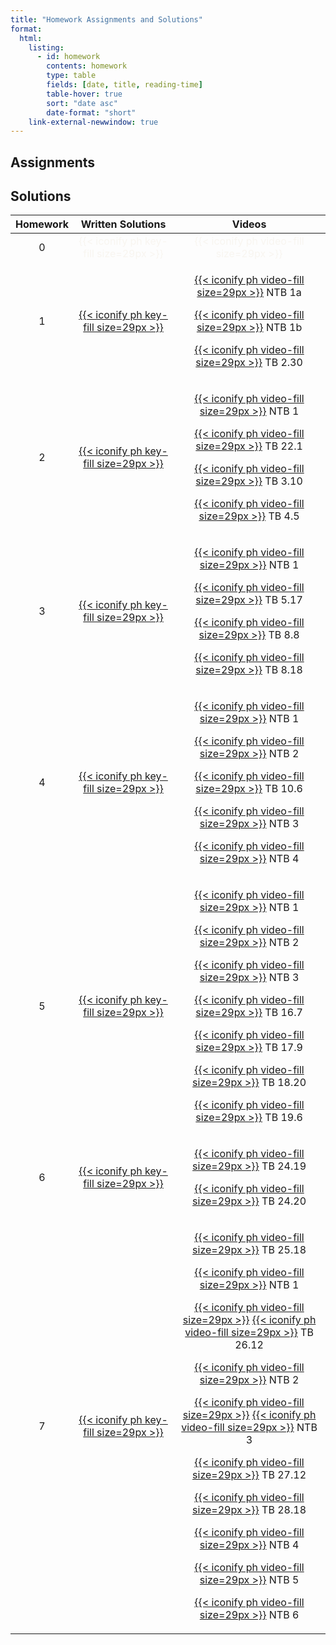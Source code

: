 ```yaml
---
title: "Homework Assignments and Solutions"
format: 
  html:
    listing: 
      - id: homework
        contents: homework
        type: table
        fields: [date, title, reading-time]
        table-hover: true
        sort: "date asc"
        date-format: "short"
    link-external-newwindow: true
---
```


## Assignments

::: {#homework}
:::

## Solutions

+-----------+------------------------------------------------------------------------------------------------------------------------------------------------------------------------------------------------------------------------------------------------------------------------------------------------------------------------------------------------------------------------------------------------------------------------------------------------------------------+------------------------------------------------------------------------------------------------------------------------------------------------------------------------------------------------------------------------------------------------------------------------------------------------------------------------------------------------------------------------------------------------------------------------------------------------------------------------------------------------------------------------------------------------------------------------------------------------------------------------------------------------------------------------------------------------------------------------------------------------------------+
| Homework  | Written Solutions                                                                                                                                                                                                                                                                                                                                                                                                                                                | Videos                                                                                                                                                                                                                                                                                                                                                                                                                                                                                                                                                                                                                                                                                                                                                     |
+:=========:+:================================================================================================================================================================================================================================================================================================================================================================================================================================================================:+:==========================================================================================================================================================================================================================================================================================================================================================================================================================================================================================================================================================================================================================================================================================================================================================:+
| 0         | [{{< iconify ph key-fill size=29px >}}]{style="color:#f8f5f0;"}                                                                                                                                                                                                                                                                                                                                                                                                  | [{{< iconify ph video-fill size=29px >}}]{style="color:#f8f5f0;"}                                                                                                                                                                                                                                                                                                                                                                                                                                                                                                                                                                                                                                                                                          |
+-----------+------------------------------------------------------------------------------------------------------------------------------------------------------------------------------------------------------------------------------------------------------------------------------------------------------------------------------------------------------------------------------------------------------------------------------------------------------------------+------------------------------------------------------------------------------------------------------------------------------------------------------------------------------------------------------------------------------------------------------------------------------------------------------------------------------------------------------------------------------------------------------------------------------------------------------------------------------------------------------------------------------------------------------------------------------------------------------------------------------------------------------------------------------------------------------------------------------------------------------------+
| 1         | [[{{< iconify ph key-fill size=29px >}}](https://ohsuitg-my.sharepoint.com/personal/wakim_ohsu_edu/_layouts/15/onedrive.aspx?FolderCTID=0x012000313CF7F10467BC479DC8A23F258AB10C&id=%2Fpersonal%2Fwakim%5Fohsu%5Fedu%2FDocuments%2FTeaching%2FClasses%2FF2023%5FBSTA%5F550%2FHW%5Fsolns%2FHW1%2FHW%5F01%5Fsolns%2Epdf&parent=%2Fpersonal%2Fwakim%5Fohsu%5Fedu%2FDocuments%2FTeaching%2FClasses%2FF2023%5FBSTA%5F550%2FHW%5Fsolns%2FHW1)]{style="color:#f8f5f0;"} | [[{{< iconify ph video-fill size=29px >}}](https://ohsuitg-my.sharepoint.com/personal/wakim_ohsu_edu/_layouts/15/stream.aspx?id=%2Fpersonal%2Fwakim%5Fohsu%5Fedu%2FDocuments%2FTeaching%2FClasses%2FF2023%5FBSTA%5F550%2FHW%5Fsolns%2FHW1%2FHW1%5FNTB%5F01%5FA%2Emp4&referrer=OneDriveForBusiness&referrerScenario=OpenFile)]{style="color:#f8f5f0;"} NTB 1a                                                                                                                                                                                                                                                                                                                                                                                               |
|           |                                                                                                                                                                                                                                                                                                                                                                                                                                                                  |                                                                                                                                                                                                                                                                                                                                                                                                                                                                                                                                                                                                                                                                                                                                                            |
|           |                                                                                                                                                                                                                                                                                                                                                                                                                                                                  | [{{< iconify ph video-fill size=29px >}}](https://ohsuitg-my.sharepoint.com/personal/wakim_ohsu_edu/_layouts/15/stream.aspx?id=%2Fpersonal%2Fwakim%5Fohsu%5Fedu%2FDocuments%2FTeaching%2FClasses%2FF2023%5FBSTA%5F550%2FHW%5Fsolns%2FHW1%2FHW1%5FNTB%5F01%5FB%2Emp4&referrer=OneDriveForBusiness&referrerScenario=OpenFile) NTB 1b                                                                                                                                                                                                                                                                                                                                                                                                                         |
|           |                                                                                                                                                                                                                                                                                                                                                                                                                                                                  |                                                                                                                                                                                                                                                                                                                                                                                                                                                                                                                                                                                                                                                                                                                                                            |
|           |                                                                                                                                                                                                                                                                                                                                                                                                                                                                  | [[{{< iconify ph video-fill size=29px >}}](https://ohsuitg-my.sharepoint.com/personal/wakim_ohsu_edu/_layouts/15/stream.aspx?id=%2Fpersonal%2Fwakim%5Fohsu%5Fedu%2FDocuments%2FTeaching%2FClasses%2FF2023%5FBSTA%5F550%2FHW%5Fsolns%2FHW1%2FHW1%5FTB%5F2%2E30%2Emp4&referrer=OneDriveForBusiness&referrerScenario=OpenFile)]{style="color:#f8f5f0;"} TB 2.30                                                                                                                                                                                                                                                                                                                                                                                               |
+-----------+------------------------------------------------------------------------------------------------------------------------------------------------------------------------------------------------------------------------------------------------------------------------------------------------------------------------------------------------------------------------------------------------------------------------------------------------------------------+------------------------------------------------------------------------------------------------------------------------------------------------------------------------------------------------------------------------------------------------------------------------------------------------------------------------------------------------------------------------------------------------------------------------------------------------------------------------------------------------------------------------------------------------------------------------------------------------------------------------------------------------------------------------------------------------------------------------------------------------------------+
| 2         | [[{{< iconify ph key-fill size=29px >}}](https://ohsuitg-my.sharepoint.com/personal/wakim_ohsu_edu/_layouts/15/onedrive.aspx?FolderCTID=0x012000313CF7F10467BC479DC8A23F258AB10C&id=%2Fpersonal%2Fwakim%5Fohsu%5Fedu%2FDocuments%2FTeaching%2FClasses%2FF2023%5FBSTA%5F550%2FHW%5Fsolns%2FHW2%2FHW%5F02%5Fsolns%2Epdf&parent=%2Fpersonal%2Fwakim%5Fohsu%5Fedu%2FDocuments%2FTeaching%2FClasses%2FF2023%5FBSTA%5F550%2FHW%5Fsolns%2FHW2)]{style="color:#f8f5f0;"} | [[{{< iconify ph video-fill size=29px >}}](https://ohsuitg-my.sharepoint.com/personal/wakim_ohsu_edu/_layouts/15/stream.aspx?id=%2Fpersonal%2Fwakim%5Fohsu%5Fedu%2FDocuments%2FTeaching%2FClasses%2FF2023%5FBSTA%5F550%2FHW%5Fsolns%2FHW2%2FHW2%5FNTB%5F01%2Emp4&referrer=OneDriveForBusiness&referrerScenario=OpenFile)]{style="color:#f8f5f0;"} NTB 1                                                                                                                                                                                                                                                                                                                                                                                                    |
|           |                                                                                                                                                                                                                                                                                                                                                                                                                                                                  |                                                                                                                                                                                                                                                                                                                                                                                                                                                                                                                                                                                                                                                                                                                                                            |
|           |                                                                                                                                                                                                                                                                                                                                                                                                                                                                  | [{{< iconify ph video-fill size=29px >}}](https://ohsuitg-my.sharepoint.com/personal/wakim_ohsu_edu/_layouts/15/stream.aspx?id=%2Fpersonal%2Fwakim%5Fohsu%5Fedu%2FDocuments%2FTeaching%2FClasses%2FF2023%5FBSTA%5F550%2FHW%5Fsolns%2FHW2%2FHW2%5FTB%5F22%2E1%2Emp4&referrer=OneDriveForBusiness&referrerScenario=OpenFile) TB 22.1                                                                                                                                                                                                                                                                                                                                                                                                                         |
|           |                                                                                                                                                                                                                                                                                                                                                                                                                                                                  |                                                                                                                                                                                                                                                                                                                                                                                                                                                                                                                                                                                                                                                                                                                                                            |
|           |                                                                                                                                                                                                                                                                                                                                                                                                                                                                  | [[{{< iconify ph video-fill size=29px >}}](https://ohsuitg-my.sharepoint.com/personal/wakim_ohsu_edu/_layouts/15/stream.aspx?id=%2Fpersonal%2Fwakim%5Fohsu%5Fedu%2FDocuments%2FTeaching%2FClasses%2FF2023%5FBSTA%5F550%2FHW%5Fsolns%2FHW2%2FHW2%5FTB%5F3%2E10%2Emp4&referrer=OneDriveForBusiness&referrerScenario=OpenFile)]{style="color:#f8f5f0;"} TB 3.10                                                                                                                                                                                                                                                                                                                                                                                               |
|           |                                                                                                                                                                                                                                                                                                                                                                                                                                                                  |                                                                                                                                                                                                                                                                                                                                                                                                                                                                                                                                                                                                                                                                                                                                                            |
|           |                                                                                                                                                                                                                                                                                                                                                                                                                                                                  | [[{{< iconify ph video-fill size=29px >}}](https://ohsuitg-my.sharepoint.com/personal/wakim_ohsu_edu/_layouts/15/stream.aspx?id=%2Fpersonal%2Fwakim%5Fohsu%5Fedu%2FDocuments%2FTeaching%2FClasses%2FF2023%5FBSTA%5F550%2FHW%5Fsolns%2FHW2%2FHW2%5FTB%5F4%2E5%2Emp4&referrer=OneDriveForBusiness&referrerScenario=OpenFile)]{style="color:#f8f5f0;"} TB 4.5                                                                                                                                                                                                                                                                                                                                                                                                 |
+-----------+------------------------------------------------------------------------------------------------------------------------------------------------------------------------------------------------------------------------------------------------------------------------------------------------------------------------------------------------------------------------------------------------------------------------------------------------------------------+------------------------------------------------------------------------------------------------------------------------------------------------------------------------------------------------------------------------------------------------------------------------------------------------------------------------------------------------------------------------------------------------------------------------------------------------------------------------------------------------------------------------------------------------------------------------------------------------------------------------------------------------------------------------------------------------------------------------------------------------------------+
| 3         | [[{{< iconify ph key-fill size=29px >}}](https://ohsuitg-my.sharepoint.com/:b:/r/personal/wakim_ohsu_edu/Documents/Teaching/Classes/F2023_BSTA_550/HW_solns/HW3/HW_03_solns.pdf?csf=1&web=1&e=pYIpHc)]{style="color:#f8f5f0;"}                                                                                                                                                                                                                                   | [[{{< iconify ph video-fill size=29px >}}](https://ohsuitg-my.sharepoint.com/personal/wakim_ohsu_edu/_layouts/15/stream.aspx?id=%2Fpersonal%2Fwakim%5Fohsu%5Fedu%2FDocuments%2FTeaching%2FClasses%2FF2023%5FBSTA%5F550%2FHW%5Fsolns%2FHW3%2FHW3%5FNTB%5F1%2Emp4&referrer=OneDriveForBusiness&referrerScenario=OpenFile)]{style="color:#f8f5f0;"} NTB 1                                                                                                                                                                                                                                                                                                                                                                                                     |
|           |                                                                                                                                                                                                                                                                                                                                                                                                                                                                  |                                                                                                                                                                                                                                                                                                                                                                                                                                                                                                                                                                                                                                                                                                                                                            |
|           |                                                                                                                                                                                                                                                                                                                                                                                                                                                                  | [[{{< iconify ph video-fill size=29px >}}](https://ohsuitg-my.sharepoint.com/personal/wakim_ohsu_edu/_layouts/15/stream.aspx?id=%2Fpersonal%2Fwakim%5Fohsu%5Fedu%2FDocuments%2FTeaching%2FClasses%2FF2023%5FBSTA%5F550%2FHW%5Fsolns%2FHW3%2FHW3%5FTB%5F5%2E17%2Emp4&referrer=OneDriveForBusiness&referrerScenario=OpenFile)]{style="color:#f8f5f0;"} TB 5.17                                                                                                                                                                                                                                                                                                                                                                                               |
|           |                                                                                                                                                                                                                                                                                                                                                                                                                                                                  |                                                                                                                                                                                                                                                                                                                                                                                                                                                                                                                                                                                                                                                                                                                                                            |
|           |                                                                                                                                                                                                                                                                                                                                                                                                                                                                  | [[{{< iconify ph video-fill size=29px >}}](https://ohsuitg-my.sharepoint.com/personal/wakim_ohsu_edu/_layouts/15/stream.aspx?id=%2Fpersonal%2Fwakim%5Fohsu%5Fedu%2FDocuments%2FTeaching%2FClasses%2FF2023%5FBSTA%5F550%2FHW%5Fsolns%2FHW3%2FHW3%5FTB%5F8%2E8%2Emp4&referrer=OneDriveForBusiness&referrerScenario=OpenFile)]{style="color:#f8f5f0;"} TB 8.8                                                                                                                                                                                                                                                                                                                                                                                                 |
|           |                                                                                                                                                                                                                                                                                                                                                                                                                                                                  |                                                                                                                                                                                                                                                                                                                                                                                                                                                                                                                                                                                                                                                                                                                                                            |
|           |                                                                                                                                                                                                                                                                                                                                                                                                                                                                  | [[{{< iconify ph video-fill size=29px >}}](https://ohsuitg-my.sharepoint.com/personal/wakim_ohsu_edu/_layouts/15/stream.aspx?id=%2Fpersonal%2Fwakim%5Fohsu%5Fedu%2FDocuments%2FTeaching%2FClasses%2FF2023%5FBSTA%5F550%2FHW%5Fsolns%2FHW3%2FHW3%5FTB%5F8%2E18%2Emp4&referrer=OneDriveForBusiness&referrerScenario=OpenFile)]{style="color:#f8f5f0;"} TB 8.18                                                                                                                                                                                                                                                                                                                                                                                               |
+-----------+------------------------------------------------------------------------------------------------------------------------------------------------------------------------------------------------------------------------------------------------------------------------------------------------------------------------------------------------------------------------------------------------------------------------------------------------------------------+------------------------------------------------------------------------------------------------------------------------------------------------------------------------------------------------------------------------------------------------------------------------------------------------------------------------------------------------------------------------------------------------------------------------------------------------------------------------------------------------------------------------------------------------------------------------------------------------------------------------------------------------------------------------------------------------------------------------------------------------------------+
| 4         | [[{{< iconify ph key-fill size=29px >}}](https://ohsuitg-my.sharepoint.com/personal/wakim_ohsu_edu/_layouts/15/onedrive.aspx?FolderCTID=0x012000313CF7F10467BC479DC8A23F258AB10C&id=%2Fpersonal%2Fwakim%5Fohsu%5Fedu%2FDocuments%2FTeaching%2FClasses%2FF2023%5FBSTA%5F550%2FHW%5Fsolns%2FHW4%2FHW%5F04%5Fsolns%2Epdf&parent=%2Fpersonal%2Fwakim%5Fohsu%5Fedu%2FDocuments%2FTeaching%2FClasses%2FF2023%5FBSTA%5F550%2FHW%5Fsolns%2FHW4)]{style="color:#f8f5f0;"} | [[{{< iconify ph video-fill size=29px >}}](https://ohsuitg-my.sharepoint.com/personal/wakim_ohsu_edu/documents/teaching/classes/f2023_bsta_550/hw_solns/hw4/hw4_ntb_01.mp4?web=1&web=1&referrer=OneDriveForBusiness&referrerScenario=OpenFile)]{style="color:#f8f5f0;"} NTB 1                                                                                                                                                                                                                                                                                                                                                                                                                                                                              |
|           |                                                                                                                                                                                                                                                                                                                                                                                                                                                                  |                                                                                                                                                                                                                                                                                                                                                                                                                                                                                                                                                                                                                                                                                                                                                            |
|           |                                                                                                                                                                                                                                                                                                                                                                                                                                                                  | [[{{< iconify ph video-fill size=29px >}}](https://ohsuitg-my.sharepoint.com/personal/wakim_ohsu_edu/documents/teaching/classes/f2023_bsta_550/hw_solns/hw4/hw4_ntb_02.mp4?web=1&web=1&referrer=OneDriveForBusiness&referrerScenario=OpenFile)]{style="color:#f8f5f0;"} NTB 2                                                                                                                                                                                                                                                                                                                                                                                                                                                                              |
|           |                                                                                                                                                                                                                                                                                                                                                                                                                                                                  |                                                                                                                                                                                                                                                                                                                                                                                                                                                                                                                                                                                                                                                                                                                                                            |
|           |                                                                                                                                                                                                                                                                                                                                                                                                                                                                  | [[{{< iconify ph video-fill size=29px >}}](https://ohsuitg-my.sharepoint.com/personal/wakim_ohsu_edu/documents/teaching/classes/f2023_bsta_550/hw_solns/hw4/hw4_tb_9.2.mp4?web=1&web=1&referrer=OneDriveForBusiness&referrerScenario=OpenFile)]{style="color:#f8f5f0;"} TB 10.6                                                                                                                                                                                                                                                                                                                                                                                                                                                                            |
|           |                                                                                                                                                                                                                                                                                                                                                                                                                                                                  |                                                                                                                                                                                                                                                                                                                                                                                                                                                                                                                                                                                                                                                                                                                                                            |
|           |                                                                                                                                                                                                                                                                                                                                                                                                                                                                  | [[{{< iconify ph video-fill size=29px >}}](https://ohsuitg-my.sharepoint.com/personal/wakim_ohsu_edu/documents/teaching/classes/f2023_bsta_550/hw_solns/hw4/hw4_ntb_03.mp4?web=1&web=1&referrer=OneDriveForBusiness&referrerScenario=OpenFile)]{style="color:#f8f5f0;"} NTB 3                                                                                                                                                                                                                                                                                                                                                                                                                                                                              |
|           |                                                                                                                                                                                                                                                                                                                                                                                                                                                                  |                                                                                                                                                                                                                                                                                                                                                                                                                                                                                                                                                                                                                                                                                                                                                            |
|           |                                                                                                                                                                                                                                                                                                                                                                                                                                                                  | [[{{< iconify ph video-fill size=29px >}}](https://ohsuitg-my.sharepoint.com/personal/wakim_ohsu_edu/documents/teaching/classes/f2023_bsta_550/hw_solns/hw4/hw4_ntb_04.mp4?web=1&web=1&referrer=OneDriveForBusiness&referrerScenario=OpenFile)]{style="color:#f8f5f0;"} NTB 4                                                                                                                                                                                                                                                                                                                                                                                                                                                                              |
+-----------+------------------------------------------------------------------------------------------------------------------------------------------------------------------------------------------------------------------------------------------------------------------------------------------------------------------------------------------------------------------------------------------------------------------------------------------------------------------+------------------------------------------------------------------------------------------------------------------------------------------------------------------------------------------------------------------------------------------------------------------------------------------------------------------------------------------------------------------------------------------------------------------------------------------------------------------------------------------------------------------------------------------------------------------------------------------------------------------------------------------------------------------------------------------------------------------------------------------------------------+
| 5         | [[{{< iconify ph key-fill size=29px >}}](https://ohsuitg-my.sharepoint.com/:b:/r/personal/wakim_ohsu_edu/Documents/Teaching/Classes/F2023_BSTA_550/HW_solns/HW5/HW_05_solns.pdf?csf=1&web=1&e=DXPS2v)]{style="color:#f8f5f0;"}                                                                                                                                                                                                                                   | [[{{< iconify ph video-fill size=29px >}}](https://ohsuitg-my.sharepoint.com/personal/wakim_ohsu_edu/_layouts/15/stream.aspx?id=%2Fpersonal%2Fwakim%5Fohsu%5Fedu%2FDocuments%2FTeaching%2FClasses%2FF2023%5FBSTA%5F550%2FHW%5Fsolns%2FHW5%2FHW5%5FNTB%5F01%2Emp4&referrer=StreamWebApp%2EWeb&referrerScenario=AddressBarCopied%2Eview)]{style="color:#f8f5f0;"} NTB 1                                                                                                                                                                                                                                                                                                                                                                                      |
|           |                                                                                                                                                                                                                                                                                                                                                                                                                                                                  |                                                                                                                                                                                                                                                                                                                                                                                                                                                                                                                                                                                                                                                                                                                                                            |
|           |                                                                                                                                                                                                                                                                                                                                                                                                                                                                  | [[{{< iconify ph video-fill size=29px >}}](https://ohsuitg-my.sharepoint.com/personal/wakim_ohsu_edu/_layouts/15/stream.aspx?id=%2Fpersonal%2Fwakim%5Fohsu%5Fedu%2FDocuments%2FTeaching%2FClasses%2FF2023%5FBSTA%5F550%2FHW%5Fsolns%2FHW5%2FHW5%5FNTB%5F02%2Emp4&referrer=StreamWebApp%2EWeb&referrerScenario=AddressBarCopied%2Eview)]{style="color:#f8f5f0;"} NTB 2                                                                                                                                                                                                                                                                                                                                                                                      |
|           |                                                                                                                                                                                                                                                                                                                                                                                                                                                                  |                                                                                                                                                                                                                                                                                                                                                                                                                                                                                                                                                                                                                                                                                                                                                            |
|           |                                                                                                                                                                                                                                                                                                                                                                                                                                                                  | [[{{< iconify ph video-fill size=29px >}}](https://ohsuitg-my.sharepoint.com/personal/wakim_ohsu_edu/_layouts/15/stream.aspx?id=%2Fpersonal%2Fwakim%5Fohsu%5Fedu%2FDocuments%2FTeaching%2FClasses%2FF2023%5FBSTA%5F550%2FHW%5Fsolns%2FHW5%2FHW5%5FNTB%5F03%2Emp4&referrer=StreamWebApp%2EWeb&referrerScenario=AddressBarCopied%2Eview)]{style="color:#f8f5f0;"} NTB 3                                                                                                                                                                                                                                                                                                                                                                                      |
|           |                                                                                                                                                                                                                                                                                                                                                                                                                                                                  |                                                                                                                                                                                                                                                                                                                                                                                                                                                                                                                                                                                                                                                                                                                                                            |
|           |                                                                                                                                                                                                                                                                                                                                                                                                                                                                  | [[{{< iconify ph video-fill size=29px >}}](https://ohsuitg-my.sharepoint.com/personal/wakim_ohsu_edu/_layouts/15/stream.aspx?id=%2Fpersonal%2Fwakim%5Fohsu%5Fedu%2FDocuments%2FTeaching%2FClasses%2FF2023%5FBSTA%5F550%2FHW%5Fsolns%2FHW5%2FHW5%5FTB%5F16%2E7%2Emp4&referrer=StreamWebApp%2EWeb&referrerScenario=AddressBarCopied%2Eview)]{style="color:#f8f5f0;"} TB 16.7                                                                                                                                                                                                                                                                                                                                                                                 |
|           |                                                                                                                                                                                                                                                                                                                                                                                                                                                                  |                                                                                                                                                                                                                                                                                                                                                                                                                                                                                                                                                                                                                                                                                                                                                            |
|           |                                                                                                                                                                                                                                                                                                                                                                                                                                                                  | [[{{< iconify ph video-fill size=29px >}}](https://ohsuitg-my.sharepoint.com/personal/wakim_ohsu_edu/_layouts/15/stream.aspx?id=%2Fpersonal%2Fwakim%5Fohsu%5Fedu%2FDocuments%2FTeaching%2FClasses%2FF2023%5FBSTA%5F550%2FHW%5Fsolns%2FHW5%2FHW5%5FTB%5F17%2E9%2Emp4&referrer=StreamWebApp%2EWeb&referrerScenario=AddressBarCopied%2Eview)]{style="color:#f8f5f0;"} TB 17.9                                                                                                                                                                                                                                                                                                                                                                                 |
|           |                                                                                                                                                                                                                                                                                                                                                                                                                                                                  |                                                                                                                                                                                                                                                                                                                                                                                                                                                                                                                                                                                                                                                                                                                                                            |
|           |                                                                                                                                                                                                                                                                                                                                                                                                                                                                  | [[{{< iconify ph video-fill size=29px >}}](https://ohsuitg-my.sharepoint.com/personal/wakim_ohsu_edu/_layouts/15/stream.aspx?id=%2Fpersonal%2Fwakim%5Fohsu%5Fedu%2FDocuments%2FTeaching%2FClasses%2FF2023%5FBSTA%5F550%2FHW%5Fsolns%2FHW5%2FHW5%5FTB%5F18%2E20%2Emp4&referrer=StreamWebApp%2EWeb&referrerScenario=AddressBarCopied%2Eview)]{style="color:#f8f5f0;"} TB 18.20                                                                                                                                                                                                                                                                                                                                                                               |
|           |                                                                                                                                                                                                                                                                                                                                                                                                                                                                  |                                                                                                                                                                                                                                                                                                                                                                                                                                                                                                                                                                                                                                                                                                                                                            |
|           |                                                                                                                                                                                                                                                                                                                                                                                                                                                                  | [[{{< iconify ph video-fill size=29px >}}](https://ohsuitg-my.sharepoint.com/personal/wakim_ohsu_edu/_layouts/15/stream.aspx?id=%2Fpersonal%2Fwakim%5Fohsu%5Fedu%2FDocuments%2FTeaching%2FClasses%2FF2023%5FBSTA%5F550%2FHW%5Fsolns%2FHW5%2FHW5%5FTB%5F19%2E6%2Emp4&referrer=StreamWebApp%2EWeb&referrerScenario=AddressBarCopied%2Eview)]{style="color:#f8f5f0;"} TB 19.6                                                                                                                                                                                                                                                                                                                                                                                 |
+-----------+------------------------------------------------------------------------------------------------------------------------------------------------------------------------------------------------------------------------------------------------------------------------------------------------------------------------------------------------------------------------------------------------------------------------------------------------------------------+------------------------------------------------------------------------------------------------------------------------------------------------------------------------------------------------------------------------------------------------------------------------------------------------------------------------------------------------------------------------------------------------------------------------------------------------------------------------------------------------------------------------------------------------------------------------------------------------------------------------------------------------------------------------------------------------------------------------------------------------------------+
| 6         | [[{{< iconify ph key-fill size=29px >}}](https://ohsuitg-my.sharepoint.com/personal/wakim_ohsu_edu/_layouts/15/onedrive.aspx?FolderCTID=0x012000313CF7F10467BC479DC8A23F258AB10C&id=%2Fpersonal%2Fwakim%5Fohsu%5Fedu%2FDocuments%2FTeaching%2FClasses%2FF2023%5FBSTA%5F550%2FHW%5Fsolns%2FHW6%2FHW%5F06%5Fsolns%2Epdf&parent=%2Fpersonal%2Fwakim%5Fohsu%5Fedu%2FDocuments%2FTeaching%2FClasses%2FF2023%5FBSTA%5F550%2FHW%5Fsolns%2FHW6)]{style="color:#f8f5f0;"} | [[{{< iconify ph video-fill size=29px >}}](https://ohsuitg-my.sharepoint.com/personal/wakim_ohsu_edu/_layouts/15/stream.aspx?id=%2Fpersonal%2Fwakim%5Fohsu%5Fedu%2FDocuments%2FTeaching%2FClasses%2FF2023%5FBSTA%5F550%2FHW%5Fsolns%2FHW6%2FHW6%5FTB%5F24%2E19%2Emp4&referrer=StreamWebApp%2EWeb&referrerScenario=AddressBarCopied%2Eview)]{style="color:#f8f5f0;"} TB 24.19                                                                                                                                                                                                                                                                                                                                                                               |
|           |                                                                                                                                                                                                                                                                                                                                                                                                                                                                  |                                                                                                                                                                                                                                                                                                                                                                                                                                                                                                                                                                                                                                                                                                                                                            |
|           |                                                                                                                                                                                                                                                                                                                                                                                                                                                                  | [[{{< iconify ph video-fill size=29px >}}](https://ohsuitg-my.sharepoint.com/personal/wakim_ohsu_edu/_layouts/15/stream.aspx?id=%2Fpersonal%2Fwakim%5Fohsu%5Fedu%2FDocuments%2FTeaching%2FClasses%2FF2023%5FBSTA%5F550%2FHW%5Fsolns%2FHW6%2FHW6%5FTB%5F24%2E20%2Emp4&referrer=StreamWebApp%2EWeb&referrerScenario=AddressBarCopied%2Eview)]{style="color:#f8f5f0;"} TB 24.20                                                                                                                                                                                                                                                                                                                                                                               |
+-----------+------------------------------------------------------------------------------------------------------------------------------------------------------------------------------------------------------------------------------------------------------------------------------------------------------------------------------------------------------------------------------------------------------------------------------------------------------------------+------------------------------------------------------------------------------------------------------------------------------------------------------------------------------------------------------------------------------------------------------------------------------------------------------------------------------------------------------------------------------------------------------------------------------------------------------------------------------------------------------------------------------------------------------------------------------------------------------------------------------------------------------------------------------------------------------------------------------------------------------------+
| 7         | [[{{< iconify ph key-fill size=29px >}}](https://ohsuitg-my.sharepoint.com/personal/wakim_ohsu_edu/_layouts/15/onedrive.aspx?FolderCTID=0x012000313CF7F10467BC479DC8A23F258AB10C&id=%2Fpersonal%2Fwakim%5Fohsu%5Fedu%2FDocuments%2FTeaching%2FClasses%2FF2023%5FBSTA%5F550%2FHW%5Fsolns%2FHW7%2FHW%5F07%5Fsolns%2Epdf&parent=%2Fpersonal%2Fwakim%5Fohsu%5Fedu%2FDocuments%2FTeaching%2FClasses%2FF2023%5FBSTA%5F550%2FHW%5Fsolns%2FHW7)]{style="color:#f8f5f0;"} | [[{{< iconify ph video-fill size=29px >}}](https://ohsuitg-my.sharepoint.com/personal/wakim_ohsu_edu/_layouts/15/stream.aspx?id=%2Fpersonal%2Fwakim%5Fohsu%5Fedu%2FDocuments%2FTeaching%2FClasses%2FF2023%5FBSTA%5F550%2FHW%5Fsolns%2FHW7%2FHW7%5FTB%5F25%2E18%2Emp4&referrer=StreamWebApp%2EWeb&referrerScenario=AddressBarCopied%2Eview)]{style="color:#f8f5f0;"} TB 25.18                                                                                                                                                                                                                                                                                                                                                                               |
|           |                                                                                                                                                                                                                                                                                                                                                                                                                                                                  |                                                                                                                                                                                                                                                                                                                                                                                                                                                                                                                                                                                                                                                                                                                                                            |
|           |                                                                                                                                                                                                                                                                                                                                                                                                                                                                  | [[{{< iconify ph video-fill size=29px >}}](https://ohsuitg-my.sharepoint.com/personal/wakim_ohsu_edu/_layouts/15/stream.aspx?id=%2Fpersonal%2Fwakim%5Fohsu%5Fedu%2FDocuments%2FTeaching%2FClasses%2FF2023%5FBSTA%5F550%2FHW%5Fsolns%2FHW7%2FHW7%5FNTB%5F01%2Emp4&referrer=StreamWebApp%2EWeb&referrerScenario=AddressBarCopied%2Eview)]{style="color:#f8f5f0;"} NTB 1                                                                                                                                                                                                                                                                                                                                                                                      |
|           |                                                                                                                                                                                                                                                                                                                                                                                                                                                                  |                                                                                                                                                                                                                                                                                                                                                                                                                                                                                                                                                                                                                                                                                                                                                            |
|           |                                                                                                                                                                                                                                                                                                                                                                                                                                                                  | [[{{< iconify ph video-fill size=29px >}}](https://ohsuitg-my.sharepoint.com/personal/wakim_ohsu_edu/_layouts/15/stream.aspx?id=%2Fpersonal%2Fwakim%5Fohsu%5Fedu%2FDocuments%2FTeaching%2FClasses%2FF2023%5FBSTA%5F550%2FHW%5Fsolns%2FHW7%2FHW7%5FTB%5F26%2E12%5Fab%2Emp4&referrer=StreamWebApp%2EWeb&referrerScenario=AddressBarCopied%2Eview)]{style="color:#f8f5f0;"} [[{{< iconify ph video-fill size=29px >}}](https://ohsuitg-my.sharepoint.com/personal/wakim_ohsu_edu/_layouts/15/stream.aspx?id=%2Fpersonal%2Fwakim%5Fohsu%5Fedu%2FDocuments%2FTeaching%2FClasses%2FF2023%5FBSTA%5F550%2FHW%5Fsolns%2FHW7%2FHW7%5FTB%5F26%2E12%5Fcd%2Emp4&referrer=StreamWebApp%2EWeb&referrerScenario=AddressBarCopied%2Eview)]{style="color:#f8f5f0;"} TB 26.12 |
|           |                                                                                                                                                                                                                                                                                                                                                                                                                                                                  |                                                                                                                                                                                                                                                                                                                                                                                                                                                                                                                                                                                                                                                                                                                                                            |
|           |                                                                                                                                                                                                                                                                                                                                                                                                                                                                  | [[{{< iconify ph video-fill size=29px >}}](https://ohsuitg-my.sharepoint.com/personal/wakim_ohsu_edu/_layouts/15/stream.aspx?id=%2Fpersonal%2Fwakim%5Fohsu%5Fedu%2FDocuments%2FTeaching%2FClasses%2FF2023%5FBSTA%5F550%2FHW%5Fsolns%2FHW7%2FHW7%5FNTB%5F02%2Emp4&referrer=StreamWebApp%2EWeb&referrerScenario=AddressBarCopied%2Eview)]{style="color:#f8f5f0;"} NTB 2                                                                                                                                                                                                                                                                                                                                                                                      |
|           |                                                                                                                                                                                                                                                                                                                                                                                                                                                                  |                                                                                                                                                                                                                                                                                                                                                                                                                                                                                                                                                                                                                                                                                                                                                            |
|           |                                                                                                                                                                                                                                                                                                                                                                                                                                                                  | [[{{< iconify ph video-fill size=29px >}}](https://ohsuitg-my.sharepoint.com/personal/wakim_ohsu_edu/_layouts/15/stream.aspx?id=%2Fpersonal%2Fwakim%5Fohsu%5Fedu%2FDocuments%2FTeaching%2FClasses%2FF2023%5FBSTA%5F550%2FHW%5Fsolns%2FHW7%2FHW7%5FNTB%5F03%2Emp4&referrer=StreamWebApp%2EWeb&referrerScenario=AddressBarCopied%2Eview)]{style="color:#f8f5f0;"} [[{{< iconify ph video-fill size=29px >}}](https://ohsuitg-my.sharepoint.com/personal/wakim_ohsu_edu/_layouts/15/stream.aspx?id=%2Fpersonal%2Fwakim%5Fohsu%5Fedu%2FDocuments%2FTeaching%2FClasses%2FF2023%5FBSTA%5F550%2FHW%5Fsolns%2FHW7%2FHW7%5FNTB%5F03%5Fpt2%2Emp4&referrer=StreamWebApp%2EWeb&referrerScenario=AddressBarCopied%2Eview)]{style="color:#f8f5f0;"} NTB 3                |
|           |                                                                                                                                                                                                                                                                                                                                                                                                                                                                  |                                                                                                                                                                                                                                                                                                                                                                                                                                                                                                                                                                                                                                                                                                                                                            |
|           |                                                                                                                                                                                                                                                                                                                                                                                                                                                                  | [[{{< iconify ph video-fill size=29px >}}](https://ohsuitg-my.sharepoint.com/personal/wakim_ohsu_edu/_layouts/15/stream.aspx?id=%2Fpersonal%2Fwakim%5Fohsu%5Fedu%2FDocuments%2FTeaching%2FClasses%2FF2023%5FBSTA%5F550%2FHW%5Fsolns%2FHW7%2FHW7%5FTB%5F27%2E12%2Emp4&referrer=StreamWebApp%2EWeb&referrerScenario=AddressBarCopied%2Eview)]{style="color:#f8f5f0;"} TB 27.12                                                                                                                                                                                                                                                                                                                                                                               |
|           |                                                                                                                                                                                                                                                                                                                                                                                                                                                                  |                                                                                                                                                                                                                                                                                                                                                                                                                                                                                                                                                                                                                                                                                                                                                            |
|           |                                                                                                                                                                                                                                                                                                                                                                                                                                                                  | [[{{< iconify ph video-fill size=29px >}}](https://ohsuitg-my.sharepoint.com/personal/wakim_ohsu_edu/_layouts/15/stream.aspx?id=%2Fpersonal%2Fwakim%5Fohsu%5Fedu%2FDocuments%2FTeaching%2FClasses%2FF2023%5FBSTA%5F550%2FHW%5Fsolns%2FHW7%2FHW7%5FTB%5F28%2E18%2Emp4&referrer=StreamWebApp%2EWeb&referrerScenario=AddressBarCopied%2Eview)]{style="color:#f8f5f0;"} TB 28.18                                                                                                                                                                                                                                                                                                                                                                               |
|           |                                                                                                                                                                                                                                                                                                                                                                                                                                                                  |                                                                                                                                                                                                                                                                                                                                                                                                                                                                                                                                                                                                                                                                                                                                                            |
|           |                                                                                                                                                                                                                                                                                                                                                                                                                                                                  | [[{{< iconify ph video-fill size=29px >}}](https://ohsuitg-my.sharepoint.com/personal/wakim_ohsu_edu/_layouts/15/stream.aspx?id=%2Fpersonal%2Fwakim%5Fohsu%5Fedu%2FDocuments%2FTeaching%2FClasses%2FF2023%5FBSTA%5F550%2FHW%5Fsolns%2FHW7%2FHW7%5FNTB%5F04%2Emp4&referrer=StreamWebApp%2EWeb&referrerScenario=AddressBarCopied%2Eview)]{style="color:#f8f5f0;"} NTB 4                                                                                                                                                                                                                                                                                                                                                                                      |
|           |                                                                                                                                                                                                                                                                                                                                                                                                                                                                  |                                                                                                                                                                                                                                                                                                                                                                                                                                                                                                                                                                                                                                                                                                                                                            |
|           |                                                                                                                                                                                                                                                                                                                                                                                                                                                                  | [[{{< iconify ph video-fill size=29px >}}](https://ohsuitg-my.sharepoint.com/personal/wakim_ohsu_edu/_layouts/15/stream.aspx?id=%2Fpersonal%2Fwakim%5Fohsu%5Fedu%2FDocuments%2FTeaching%2FClasses%2FF2023%5FBSTA%5F550%2FHW%5Fsolns%2FHW7%2FHW7%5FNTB%5F05%2Emp4&referrer=StreamWebApp%2EWeb&referrerScenario=AddressBarCopied%2Eview)]{style="color:#f8f5f0;"} NTB 5                                                                                                                                                                                                                                                                                                                                                                                      |
|           |                                                                                                                                                                                                                                                                                                                                                                                                                                                                  |                                                                                                                                                                                                                                                                                                                                                                                                                                                                                                                                                                                                                                                                                                                                                            |
|           |                                                                                                                                                                                                                                                                                                                                                                                                                                                                  | [[{{< iconify ph video-fill size=29px >}}](https://ohsuitg-my.sharepoint.com/personal/wakim_ohsu_edu/_layouts/15/stream.aspx?id=%2Fpersonal%2Fwakim%5Fohsu%5Fedu%2FDocuments%2FTeaching%2FClasses%2FF2023%5FBSTA%5F550%2FHW%5Fsolns%2FHW7%2FHW7%5FNTB%5F06%2Emp4&referrer=StreamWebApp%2EWeb&referrerScenario=AddressBarCopied%2Eview)]{style="color:#f8f5f0;"} NTB 6                                                                                                                                                                                                                                                                                                                                                                                      |
+-----------+------------------------------------------------------------------------------------------------------------------------------------------------------------------------------------------------------------------------------------------------------------------------------------------------------------------------------------------------------------------------------------------------------------------------------------------------------------------+------------------------------------------------------------------------------------------------------------------------------------------------------------------------------------------------------------------------------------------------------------------------------------------------------------------------------------------------------------------------------------------------------------------------------------------------------------------------------------------------------------------------------------------------------------------------------------------------------------------------------------------------------------------------------------------------------------------------------------------------------------+
